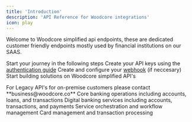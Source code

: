 ```yaml
---
title: 'Introduction'
description: 'API Reference for Woodcore integrations'
icon: play
---
```


Welcome to Woodcore simplified api endpoints, these are dedicated customer friendly endpoints mostly used by financial institutions on our SAAS.

Start your journey in the following steps
<Steps>
  <Step title="Authenticate">
    Create your API keys using the [authentication guide](/api-reference/authentication)
  </Step>
  <Step title="Webhook">
    Create and configure your [webhook](/api-reference/notifications) (if neccesary)
  </Step>
  <Step title="Start Building">
    Start building solutions on Woodcore simplified API's
  </Step>
</Steps>

<Note>
 For Legacy API's for on-premise customers please contact **business@woodcore.co**
</Note>

<CardGroup cols={2}>
  <Card title="Core Banking" icon="landmark" href="/modules/core-banking/intro">
    Core banking operations including accounts, loans, and transactions
  </Card>
  <Card title="Digital Services" icon="globe" href="/modules/digital-services/intro">
    Digital banking services including accounts, transactions, and payments
  </Card>
  <Card title="Orchestrator" icon="network" href="/modules/orchestrator/intro">
    Service orchestration and workflow management
  </Card>
  <Card title="Card Services" icon="credit-card" href="/modules/card/intro">
    Card management and transaction processing
  </Card>
</CardGroup>
